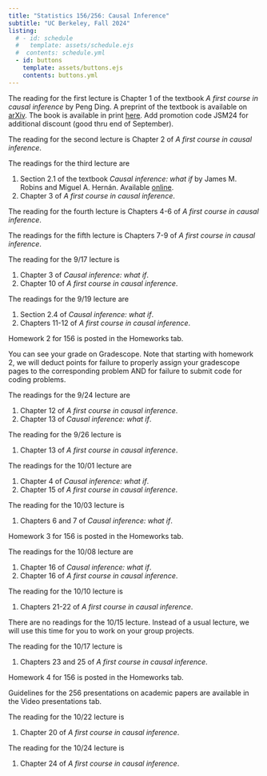 ```yaml
---
title: "Statistics 156/256: Causal Inference"
subtitle: "UC Berkeley, Fall 2024"
listing:
  # - id: schedule
  #   template: assets/schedule.ejs
  #  contents: schedule.yml
  - id: buttons
    template: assets/buttons.ejs
    contents: buttons.yml
---
```


::: {#buttons}
:::


::: {.callout-note title="Readings week 1"}
The reading for the first lecture is Chapter 1 of the textbook _A first course in causal inference_ by Peng Ding.
A preprint of the textbook is available on [arXiv](https://arxiv.org/pdf/2305.18793). The book is available 
in print [here](https://www.routledge.com/A-First-Course-in-Causal-Inference/Ding/p/book/9781032758626). 
 Add promotion code JSM24 for additional discount (good thru end of
September). 
:::

::: {.callout-note title="Readings week 2"}
The reading for the second lecture is Chapter 2 of _A first course in causal inference_.

The readings for the third lecture are 

1. Section 2.1 of the textbook _Causal inference: what if_ by 
James M. Robins and Miguel A. Hernán. Available [online](https://www.hsph.harvard.edu/miguel-hernan/causal-inference-book/).
2. Chapter 3 of _A first course in causal inference_.
:::

::: {.callout-note title="Readings week 3"}
The reading for the fourth lecture is Chapters 4-6 of _A first course in causal inference_.

The readings for the fifth lecture is Chapters 7-9 of _A first course in causal inference_.
:::

::: {.callout-note title="Readings week 4"}
The reading for the 9/17 lecture is

1. Chapter 3 of  _Causal inference: what if_.
2. Chapter 10 of _A first course in causal inference_.

The readings for the 9/19 lecture are

1. Section 2.4 of  _Causal inference: what if_.
2. Chapters 11-12 of _A first course in causal inference_.
:::

::: {.callout-note title="Homework 2 posted"}
Homework 2 for 156 is posted in the Homeworks tab.
:::

::: {.callout-note title="Homework 1 and Reading assignment 1 grades released"}
You can see your grade on Gradescope. Note that starting with homework 2, we will deduct points for failure to properly assign your gradescope pages to the corresponding problem AND for failure to submit code for coding problems.
:::

::: {.callout-note title="Readings week 5"}
The readings for the 9/24 lecture are

1. Chapter 12 of _A first course in causal inference_.
2. Chapter 13 of  _Causal inference: what if_.

The reading for the 9/26 lecture is

1.  Chapter 13 of _A first course in causal inference_.
:::

::: {.callout-note title="Readings week 6"}
The readings for the 10/01 lecture are

1. Chapter 4 of _Causal inference: what if_.
2. Chapter 15 of _A first course in causal inference_. 

The reading for the 10/03 lecture is

1.  Chapters 6 and 7 of _Causal inference: what if_.
:::

::: {.callout-note title="Homework 3 posted"}
Homework 3 for 156 is posted in the Homeworks tab.
:::


::: {.callout-note title="Readings week 7"}
The readings for the 10/08 lecture are

1. Chapter 16 of _Causal inference: what if_.
2. Chapter 16 of _A first course in causal inference_. 

The reading for the 10/10 lecture is

1.  Chapters 21-22 of _A first course in causal inference_.
:::

::: {.callout-note title="Readings week 8"}
There are no readings for the 10/15 lecture. Instead of a usual lecture, we will use this time for you to work on your group projects. 

The reading for the 10/17 lecture is

1.  Chapters 23 and 25 of _A first course in causal inference_.
:::

::: {.callout-note title="Homework 4 posted"}
Homework 4 for 156 is posted in the Homeworks tab.
:::

::: {.callout-note title="Guidelines posted for 256 Paper Presentation Videos"}
Guidelines for the 256 presentations on academic papers are available in the Video presentations tab.
:::

::: {.callout-note title="Readings week 9"}
The reading for the 10/22 lecture is

1. Chapter 20 of _A first course in causal inference_. 

The reading for the 10/24 lecture is

1.  Chapter 24 of _A first course in causal inference_.
:::